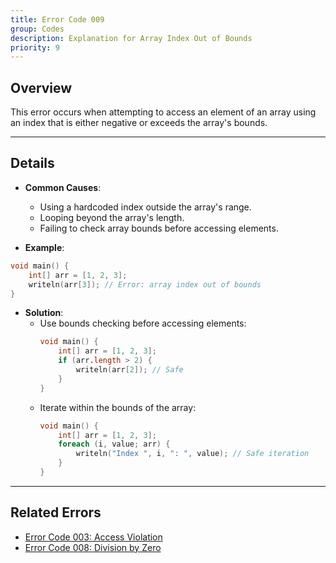 ```yaml
---
title: Error Code 009
group: Codes
description: Explanation for Array Index Out of Bounds
priority: 9
---
```


## **Overview**
This error occurs when attempting to access an element of an array using an index that is either negative or exceeds the array's bounds.

---

## **Details**
- **Common Causes**:
  - Using a hardcoded index outside the array's range.
  - Looping beyond the array's length.
  - Failing to check array bounds before accessing elements.

- **Example**:
```d
void main() {
    int[] arr = [1, 2, 3];
    writeln(arr[3]); // Error: array index out of bounds
}
```

- **Solution**:
  - Use bounds checking before accessing elements:
    ```d
    void main() {
        int[] arr = [1, 2, 3];
        if (arr.length > 2) {
            writeln(arr[2]); // Safe
        }
    }
    ```
  - Iterate within the bounds of the array:
    ```d
    void main() {
        int[] arr = [1, 2, 3];
        foreach (i, value; arr) {
            writeln("Index ", i, ": ", value); // Safe iteration
        }
    }
    ```

---

## **Related Errors**
- [Error Code 003: Access Violation](./error_code_003)
- [Error Code 008: Division by Zero](./error_code_008)
